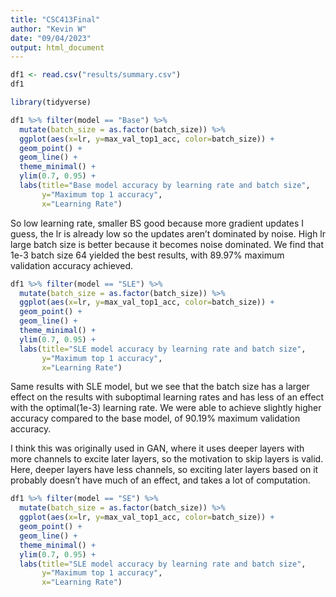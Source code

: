 ```yaml
---
title: "CSC413Final"
author: "Kevin W"
date: "09/04/2023"
output: html_document
---
```


```r
df1 <- read.csv("results/summary.csv")
df1
```
```r
library(tidyverse)

df1 %>% filter(model == "Base") %>% 
  mutate(batch_size = as.factor(batch_size)) %>% 
  ggplot(aes(x=lr, y=max_val_top1_acc, color=batch_size)) +
  geom_point() +
  geom_line() +
  theme_minimal() +
  ylim(0.7, 0.95) +
  labs(title="Base model accuracy by learning rate and batch size",
       y="Maximum top 1 accuracy",
       x="Learning Rate")
```

So low learning rate, smaller BS good because more gradient updates I guess, the lr is already low so the updates aren't dominated by noise. High lr large batch size is better because it becomes noise dominated. We find that 1e-3 batch size 64 yielded the best results, with 89.97% maximum validation accuracy achieved.

```r
df1 %>% filter(model == "SLE") %>% 
  mutate(batch_size = as.factor(batch_size)) %>% 
  ggplot(aes(x=lr, y=max_val_top1_acc, color=batch_size)) +
  geom_point() +
  geom_line() +
  theme_minimal() +
  ylim(0.7, 0.95) +
  labs(title="SLE model accuracy by learning rate and batch size",
       y="Maximum top 1 accuracy",
       x="Learning Rate")
```
Same results with SLE model, but we see that the batch size has a larger effect on the results with suboptimal learning rates and has less of an effect with the optimal(1e-3) learning rate. We were able to achieve slightly higher accuracy compared to the base model, of 90.19% maximum validation accuracy.

I think this was originally used in GAN, where it uses deeper layers with more channels to excite later layers, so the motivation to skip layers is valid. Here, deeper layers have less channels, so exciting later layers based on it probably doesn't have much of an effect, and takes a lot of computation.

```r
df1 %>% filter(model == "SE") %>% 
  mutate(batch_size = as.factor(batch_size)) %>% 
  ggplot(aes(x=lr, y=max_val_top1_acc, color=batch_size)) +
  geom_point() +
  geom_line() +
  theme_minimal() +
  ylim(0.7, 0.95) +
  labs(title="SLE model accuracy by learning rate and batch size",
       y="Maximum top 1 accuracy",
       x="Learning Rate")
```
